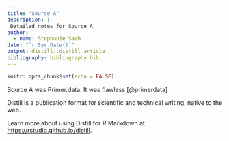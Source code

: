 ```yaml
---
title: "Source A"
description: |
 Detailed notes for Source A
author:
  - name: Stephanie Saab
date: "`r Sys.Date()`"
output: distill::distill_article
bibliography: bibliography.bib
---
```

```r
knitr::opts_chunk$set(echo = FALSE)
```


Source A was Primer.data. It was flawless [@primerdata]

Distill is a publication format for scientific and technical writing, native to the web. 

Learn more about using Distill for R Markdown at <https://rstudio.github.io/distill>.